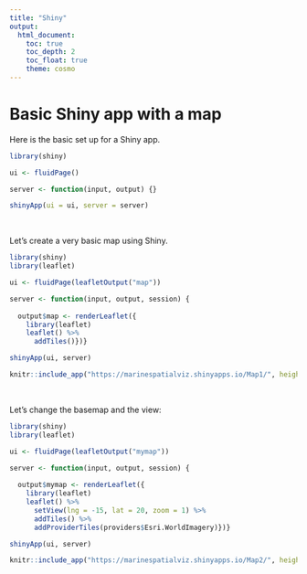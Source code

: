 ---
title: "Shiny"
output: 
  html_document:
    toc: true
    toc_depth: 2
    toc_float: true
    theme: cosmo
---

# Basic Shiny app with a map

Here is the basic set up for a Shiny app.

```{r}
library(shiny)

ui <- fluidPage()

server <- function(input, output) {}

shinyApp(ui = ui, server = server)
```

$~$

Let's create a very basic map using Shiny. 

```{r}
library(shiny)
library(leaflet)

ui <- fluidPage(leafletOutput("map"))

server <- function(input, output, session) {
  
  output$map <- renderLeaflet({
    library(leaflet)
    leaflet() %>%
      addTiles()})}

shinyApp(ui, server)
```

```{r echo = FALSE}
knitr::include_app("https://marinespatialviz.shinyapps.io/Map1/", height = "500px")
```
  
$~$

Let's change the basemap and the view:

```{r}
library(shiny)
library(leaflet)

ui <- fluidPage(leafletOutput("mymap"))

server <- function(input, output, session) {
  
  output$mymap <- renderLeaflet({
    library(leaflet)
    leaflet() %>%
      setView(lng = -15, lat = 20, zoom = 1) %>%
      addTiles() %>%
      addProviderTiles(providers$Esri.WorldImagery)})}

shinyApp(ui, server)
```

```{r echo = FALSE}
knitr::include_app("https://marinespatialviz.shinyapps.io/Map2/", height = "500px")
```
